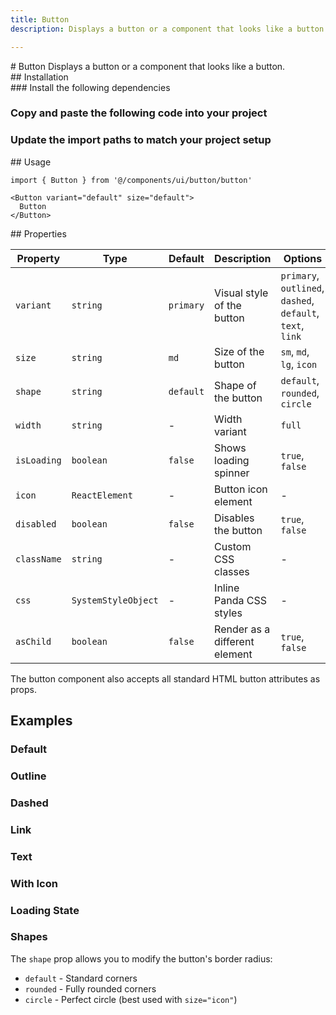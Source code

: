 ```yaml
---
title: Button
description: Displays a button or a component that looks like a button.

---
```

<ContentContainer>

<Section gap="1">
# Button
<Paragraph size={'extraLarge'} color={'tertiary'}>Displays a button or a component that looks like a button.</Paragraph>
<ComponentPreview name="button" withRecipe />
</Section>

<Section>
## Installation

<Steps>
<Section>
### Install the following dependencies

<InstallTabs pkg="@radix-ui/react-slot" />

### Copy and paste the following code into your project

<ComponentSource name= "button"/>

### Update the import paths to match your project setup

</Section>
</Steps>

</Section>

<Section>
## Usage

```tsx
import { Button } from '@/components/ui/button/button'
```

```tsx
<Button variant="default" size="default">
  Button
</Button>
```
</Section>

<Section>
## Properties

| Property | Type | Default | Description | Options |
|----------|------|---------|-------------|----------|
| `variant` | `string` | `primary` | Visual style of the button | `primary`, `outlined`, `dashed`, `default`, `text`, `link` |
| `size` | `string` | `md` | Size of the button | `sm`, `md`, `lg`, `icon` |
| `shape` | `string` | `default` | Shape of the button | `default`, `rounded`, `circle` |
| `width` | `string` | - | Width variant | `full` |
| `isLoading` | `boolean` | `false` | Shows loading spinner | `true`, `false` |
| `icon` | `ReactElement` | - | Button icon element | - |
| `disabled` | `boolean` | `false` | Disables the button | `true`, `false` |
| `className` | `string` | - | Custom CSS classes | - |
| `css` | `SystemStyleObject` | - | Inline Panda CSS styles | - |
| `asChild` | `boolean` | `false` | Render as a different element | `true`, `false` |

The button component also accepts all standard HTML button attributes as props.

</Section>

<Section>

## Examples
### Default

<ComponentPreview name="button" file ="primary" />

### Outline

<ComponentPreview name="button" file="outlined" />

### Dashed

<ComponentPreview name="button" file="dashed" />

### Link

<ComponentPreview name="button" file="link" />

### Text

<ComponentPreview name="button" file="text" />

### With Icon

<ComponentPreview name="button" file="with-icon" />

### Loading State

<ComponentPreview name="button" file="loading" />

### Shapes

<ComponentPreview name="button" file="shapes" />

The `shape` prop allows you to modify the button's border radius:
- `default` - Standard corners
- `rounded` - Fully rounded corners
- `circle` - Perfect circle (best used with `size="icon"`)

</Section>

</ContentContainer>